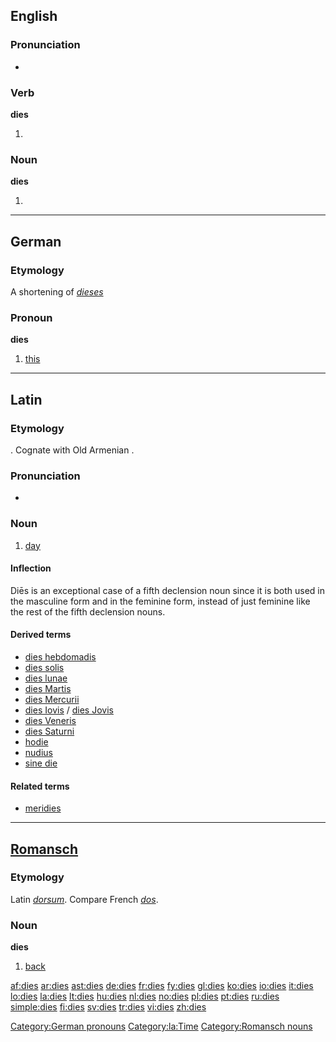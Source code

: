 ==English==

===Pronunciation===
* {{audio|en-us-dies.ogg|Audio (US)}}

===Verb===
'''dies'''

# {{third-person singular of|[[die]]}}

===Noun===
'''dies'''

# {{plural of|[[die]]}} {{italbrac|when used in the sense of a pattern}}

----

==German==

===Etymology===
A shortening of ''[[dieses]]''

===Pronoun===
'''dies'''

# [[this]]

[[Category:German pronouns]]

----

==Latin==

===Etymology===
{{proto|Indo-European|dyeu-|to shine|lang=la}}. Cognate with Old Armenian {{term|տիւ||daytime|sc=Armn|tr=tiw|lang=xcl}}.

===Pronunciation===
* {{IPA|/ˈdɪ.eːs/|lang=la}}

===Noun===
{{la-noun|diēs|diei|diēī|m and f|fifth}}

# [[day]]

====Inflection====
Diēs is an exceptional case of a fifth declension noun since it is both used in the masculine form and in the feminine form, instead of just feminine like the rest of the fifth declension nouns.<br/>
{{ladecl5vow}}
{{la-decl-5th-VOW|di}}

====Derived terms====
* [[dies hebdomadis]]
* [[dies solis]]
* [[dies lunae]]
* [[dies Martis]]
* [[dies Mercurii]]
* [[dies Iovis]] / [[dies Jovis]]
* [[dies Veneris]]
* [[dies Saturni]]
* [[hodie]]
* [[nudius]]
* [[sine die]]

====Related terms====
* [[meridies]]

[[Category:la:Time]]

----

==[[Romansch]]==

===Etymology===
Latin ''[[dorsum]]''. Compare French ''[[dos]]''.

===Noun===
'''dies''' {{m}}

# [[back]]

[[Category:Romansch nouns]]

[[af:dies]]
[[ar:dies]]
[[ast:dies]]
[[de:dies]]
[[fr:dies]]
[[fy:dies]]
[[gl:dies]]
[[ko:dies]]
[[io:dies]]
[[it:dies]]
[[lo:dies]]
[[la:dies]]
[[lt:dies]]
[[hu:dies]]
[[nl:dies]]
[[no:dies]]
[[pl:dies]]
[[pt:dies]]
[[ru:dies]]
[[simple:dies]]
[[fi:dies]]
[[sv:dies]]
[[tr:dies]]
[[vi:dies]]
[[zh:dies]]